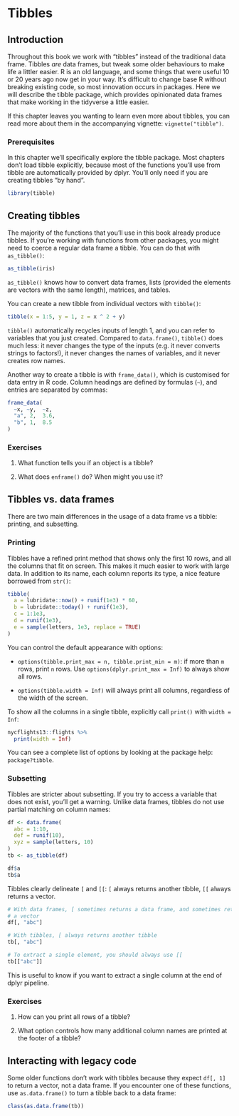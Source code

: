 # Tibbles

## Introduction

Throughout this book we work with "tibbles" instead of the traditional data frame. Tibbles _are_ data frames, but tweak some older behaviours to make life a littler easier. R is an old language, and some things that were useful 10 or 20 years ago now get in your way. It's difficult to change base R without breaking existing code, so most innovation occurs in packages. Here we will describe the tibble package, which provides opinionated data frames that make working in the tidyverse a little easier. 

If this chapter leaves you wanting to learn even more about tibbles, you can read more about them in the accompanying vignette: `vignette("tibble")`.

### Prerequisites

In this chapter we'll specifically explore the tibble package. Most chapters don't load tibble explicitly, because most of the functions you'll use from tibble are automatically provided by dplyr. You'll only need if you are creating tibbles "by hand".

```r
library(tibble)
```

## Creating tibbles {#tibbles}

The majority of the functions that you'll use in this book already produce tibbles. If you're working with functions from other packages, you might need to coerce a regular data frame a tibble. You can do that with `as_tibble()`:

```r
as_tibble(iris)
```

`as_tibble()` knows how to convert data frames, lists (provided the elements are vectors with the same length), matrices, and tables. 

You can create a new tibble from individual vectors with `tibble()`:

```r
tibble(x = 1:5, y = 1, z = x ^ 2 + y)
```

`tibble()` automatically recycles inputs of length 1, and you can refer to variables that you just created. Compared to `data.frame()`, `tibble()` does much less: it never changes the type of the inputs (e.g. it never converts strings to factors!), it never changes the names of variables, and it never creates row names.

Another way to create a tibble is with `frame_data()`, which is customised for data entry in R code. Column headings are defined by formulas (`~`), and entries are separated by commas:

```r
frame_data(
  ~x, ~y,  ~z,
  "a", 2,  3.6,
  "b", 1,  8.5
)
```

### Exercises

1.  What function tells you if an object is a tibble?

1.  What does `enframe()` do? When might you use it?

## Tibbles vs. data frames

There are two main differences in the usage of a data frame vs a tibble: printing, and subsetting.

### Printing

Tibbles have a refined print method that shows only the first 10 rows, and all the columns that fit on screen. This makes it much easier to work with large data. In addition to its name, each column reports its type, a nice feature borrowed from `str()`:

```r
tibble(
  a = lubridate::now() + runif(1e3) * 60,
  b = lubridate::today() + runif(1e3),
  c = 1:1e3,
  d = runif(1e3),
  e = sample(letters, 1e3, replace = TRUE)
)
```

You can control the default appearance with options:

* `options(tibble.print_max = n, tibble.print_min = m)`: if more than `m`
  rows, print `n` rows. Use `options(dplyr.print_max = Inf)` to always
  show all rows.

* `options(tibble.width = Inf)` will always print all columns, regardless
   of the width of the screen.

To show all the columns in a single tibble, explicitly call `print()` with `width = Inf`:

```r
nycflights13::flights %>% 
  print(width = Inf)
```

You can see a complete list of options by looking at the package help: `package?tibble`.

### Subsetting

Tibbles are stricter about subsetting. If you try to access a variable that does not exist, you'll get a warning. Unlike data frames, tibbles do not use partial matching on column names:

```r
df <- data.frame(
  abc = 1:10, 
  def = runif(10), 
  xyz = sample(letters, 10)
)
tb <- as_tibble(df)

df$a
tb$a
```

Tibbles clearly delineate `[` and `[[`: `[` always returns another tibble, `[[` always returns a vector.

```r
# With data frames, [ sometimes returns a data frame, and sometimes returns 
# a vector
df[, "abc"]

# With tibbles, [ always returns another tibble
tb[, "abc"]

# To extract a single element, you should always use [[
tb[["abc"]]
```

This is useful to know if you want to extract a single column at the end of dplyr pipeline.

### Exercises

1.  How can you print all rows of a tibble?

1.  What option controls how many additional column names are printed
    at the footer of a tibble?

## Interacting with legacy code

Some older functions don't work with tibbles because they expect `df[, 1]` to return a vector, not a data frame. If you encounter one of these functions, use `as.data.frame()` to turn a tibble back to a data frame:

```r
class(as.data.frame(tb))
```
